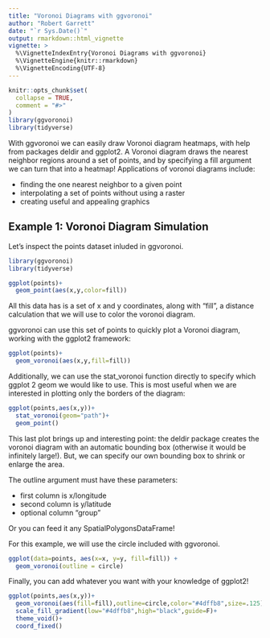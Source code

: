 ```yaml
---
title: "Voronoi Diagrams with ggvoronoi"
author: "Robert Garrett"
date: "`r Sys.Date()`"
output: rmarkdown::html_vignette
vignette: >
  %\VignetteIndexEntry{Voronoi Diagrams with ggvoronoi}
  %\VignetteEngine{knitr::rmarkdown}
  %\VignetteEncoding{UTF-8}
---
```


```r
knitr::opts_chunk$set(
  collapse = TRUE,
  comment = "#>"
)
library(ggvoronoi)
library(tidyverse)
```


With ggvoronoi we can easily draw Voronoi diagram heatmaps, with help from packages deldir and ggplot2. 
A Voronoi diagram draws the nearest neighbor regions around a set of points, and by specifying a fill argument we can turn that into a heatmap!
Applications of voronoi diagrams include:

- finding the one nearest neighbor to a given point
- interpolating a set of points without using a raster
- creating useful and appealing graphics

## Example 1: Voronoi Diagram Simulation

Let's inspect the points dataset inluded in ggvoronoi.

```r
library(ggvoronoi)
library(tidyverse)

ggplot(points)+
  geom_point(aes(x,y,color=fill))
```

All this data has is a set of x and y coordinates, along with "fill", a distance calculation that we will use to color the voronoi diagram.

ggvoronoi can use this set of points to quickly plot a Voronoi diagram, working with the ggplot2 framework:

```r
ggplot(points)+
  geom_voronoi(aes(x,y,fill=fill))
```

Additionally, we can use the stat_voronoi function directly to specify which ggplot 2 geom we would like to use.
This is most useful when we are interested in plotting only the borders of the diagram:

```r
ggplot(points,aes(x,y))+
  stat_voronoi(geom="path")+
  geom_point()
```

This last plot brings up and interesting point: the deldir package creates the  voronoi diagram with an automatic bounding box (otherwise it would be infinitely large!). But, we can specify our own bounding box to shrink or enlarge the area.

The outline argument must have these parameters:

- first column is x/longitude
- second column is y/latitude
- optional column "group"

Or you can feed it any SpatialPolygonsDataFrame!

For this example, we will use the circle included with ggvoronoi.

```r
ggplot(data=points, aes(x=x, y=y, fill=fill)) + 
  geom_voronoi(outline = circle)
```

Finally, you can add whatever you want with your knowledge of ggplot2!

```r
ggplot(points,aes(x,y))+
  geom_voronoi(aes(fill=fill),outline=circle,color="#4dffb8",size=.125)+
  scale_fill_gradient(low="#4dffb8",high="black",guide=F)+
  theme_void()+
  coord_fixed()
```
